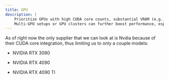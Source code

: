 ```yaml
---
title: GPU
description: |
    Prioritize GPUs with high CUDA core counts, substantial VRAM (e.g., NVIDIA's A100 or V100 Tensor Core GPUs), and support for hardware acceleration frameworks like NVIDIA's CUDA and cuDNN.
    Multi-GPU setups or GPU clusters can further boost performance, especially for large-scale training tasks
---
```


As of right now the only supplier that we can look at is Nvdia because of their CUDA core integration, thus limiting us to only a couple models:

- NVIDIA RTX 3090

- NVIDIA RTX 4090

- NVIDIA RTX 4090 TI
